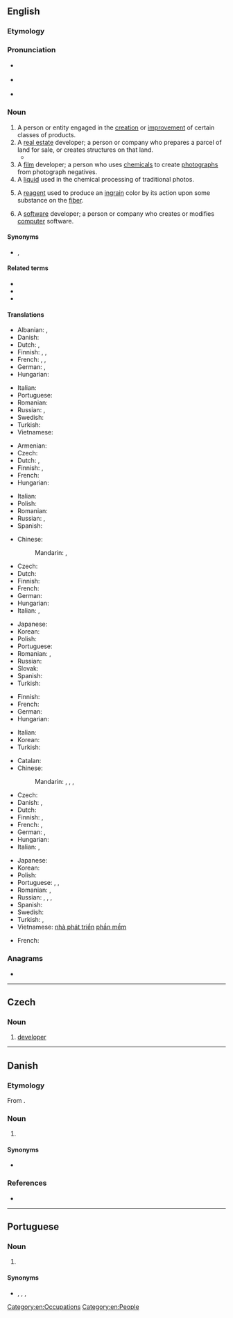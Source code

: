 ==English==
{{wikipedia|dab=developer}}

===Etymology===
{{affix|en|develop|-er|id2=agent noun}}

===Pronunciation===
* {{a|UK}} {{IPA|/dɪˈvɛləpə(ɹ)/|lang=en}}
* {{a|US}} {{IPA|/dɪˈvɛləpɚ/|lang=en}}
* {{hyphenation|de|vel|op|er|lang=en}}

===Noun===
{{en-noun}}

# A person or entity engaged in the [[creation]] or [[improvement]] of certain classes of products.
# A [[real estate]] developer; a person or company who prepares a parcel of land for sale, or creates structures on that land.
#* {{quote-magazine|date=2013-06-21|author=[http://guardian.co.uk/profile/chico-harlan/ Chico Harlan]
|volume=189|issue=2|page=30|magazine={{w|The Guardian Weekly}}
|title=[http://www.guardian.co.uk/world/2013/jun/18/japan-solar-energy-fukushima-nuclear-renewable-abe Japan pockets the subsidy &hellip;]
|passage=Across Japan, technology companies and private investors are racing to install devices that until recently they had little interest in: solar panels. Massive solar parks are popping up as part of a rapid build-up that one '''developer''' likened to an "explosion."}}
# A [[film]] developer; a person who uses [[chemical]]s to create [[photograph]]s from photograph negatives.
# A [[liquid]] used in the chemical processing of traditional photos.
# {{lb|en|dyeing}} A [[reagent]] used to produce an [[ingrain]] color by its action upon some substance on the [[fiber]].
# A [[software]] developer; a person or company who creates or modifies [[computer]] software.

====Synonyms====
* {{sense|person or company who writes computer software}} {{l|en|designer}}, {{l|en|programmer}}

====Related terms====
* {{l|en|develop}}
* {{l|en|development}}
* {{l|en|developmental}}

====Translations====
{{trans-top|someone engaged in product creation and improvement}}
* Albanian: {{t+|sq|zhvillues|m}}, {{t|sq|zhvilluese|f}}
* Danish: {{t|da|udvikler|c}}
* Dutch: {{t+|nl|ontwikkelaar|m}}, {{t+|nl|ontwerper|m}}
* Finnish: {{t+|fi|kehittäjä}}, {{t|fi|tuotekehittäjä}}, {{t|fi|devaaja}}
* French: {{t+|fr|concepteur|m}}, {{t+|fr|développeur|m}}, {{t+|fr|créateur|m}}
* German: {{t+|de|Entwickler|m}}, {{t+|de|Entwicklerin|f}}
* Hungarian: {{t+|hu|fejlesztő}}
{{trans-mid}}
* Italian: {{t+|it|sviluppatore|m}}
* Portuguese: {{t+|pt|desenvolvedor}}
* Romanian: {{t+|ro|creator|m}}
* Russian: {{t+|ru|разрабо́тчик|m}}, {{t+|ru|разрабо́тчица|m}}
* Swedish: {{t|sv|utvecklare|c}}
* Turkish: {{t+|tr|geliştirici}}
* Vietnamese: {{t|vi|nhà phát triển}}
{{trans-bottom}}

{{trans-top|real estate developer}}
* Armenian: {{t|hy|կառուցապատող}}
* Czech: {{t+|cs|developer|m}}
* Dutch: {{t+|nl|promotor|m}}, {{t+|nl|projectontwikkelaar|m}}
* Finnish: {{t+|fi|rakennuttaja}}, {{t|fi|kiinteistönkehittäjä}}
* French: {{t+|fr|promoteur}}
* Hungarian: {{t+|hu|fejlesztő}}
{{trans-mid}}
* Italian: {{t+|it|sviluppatore|m}}
* Polish: {{t|pl|deweloper|m}}
* Romanian: {{t+|ro|constructor|m}}
* Russian: {{t+|ru|застро́йщик|m}}, {{t+|ru|деве́лопер}}
* Spanish: {{t+|es|promotor|m}}
{{trans-bottom}}

{{trans-top|liquid used in chemical film processing}}
* Chinese:
*: Mandarin: {{t+|cmn|顯影劑|sc=Hani}}, {{t+|cmn|显影剂|tr=xiǎnyǐngjì|sc=Hani}}
* Czech: {{t+|cs|vývojka|f}}
* Dutch: {{t+|nl|ontwikkelaar|m}}
* Finnish: {{t+|fi|kehitin}}
* French: {{t+|fr|développateur|m}}
* German: {{t+|de|Entwickler|m}}
* Hungarian: {{t|hu|előhívószer}}
* Italian: {{t|it|liquido per sviluppare|m}}, {{t+|it|sviluppatore|m}}
{{trans-mid}}
* Japanese: {{t|ja|現像液|tr=げんぞうえき, genzōeki|sc=Jpan}}
* Korean: {{t|ko|현상액}}
* Polish: {{t|pl|wywoływacz|m}}
* Portuguese: {{t|pt|revelador|m}}
* Romanian: {{t+|ro|developator|m}}, {{t+|ro|revelator|m}}
* Russian: {{t+|ru|прояви́тель|m}}
* Slovak: {{t|sk|vývojka|f}}
* Spanish: {{t+|es|revelador|m}}
* Turkish: {{t|tr|developman maddesi}}
{{trans-bottom}}

{{trans-top|film developer}}
* Finnish: {{t|fi|([[filmi]]n) [[kehittäjä]]}}
* French: {{t+|fr|révélateur|m}}
* German: {{t+|de|Entwickler|m}}
* Hungarian: {{t|hu|előhívó}}
{{trans-mid}}
* Italian: {{t+|it|sviluppatore|m}}
* Korean: {{t|ko|현상액}}
* Turkish: {{t|tr|film banyosu ilacı}}
{{trans-bottom}}

{{trans-top|software programmer}}
* Catalan: {{t|ca|desenvolupador|m}}
* Chinese:
*: Mandarin: {{t+|cmn|開發人員|sc=Hani}}, {{t+|cmn|开发人员|tr=kāifā rényuán|sc=Hani}}, {{t+|cmn|程序員|sc=Hani}}, {{t+|cmn|程序员|tr=chéngxùyuán|sc=Hani}}
* Czech: {{t|cs|vývojář|m}}
* Danish: {{t|da|udvikler|c}}, {{t|da|programmør|c}}
* Dutch: {{qualifier|-[[analist]]}} {{t+|nl|programmeur|m}}
* Finnish: {{t+|fi|ohjelmoija}}, {{t|fi|devaaja}}
* French: {{qualifier|-[[analyste]]}} {{t+|fr|programmeur|m}}, {{t+|fr|développeur|m}}
* German: {{t+|de|Entwickler|m}}, {{t+|de|Entwicklerin|f}}
* Hungarian: {{t+|hu|fejlesztő}}
* Italian: {{t|it|sviluppatore di software|m}}, {{t+|it|sviluppatore|m}}
{{trans-mid}}
* Japanese: {{t|ja|プログラマー|tr=puroguramā}}
* Korean: {{t|ko|프로그래머}}
* Polish: {{t+|pl|programista|m}}
* Portuguese: {{t+|pt|desenvolvedor|m}}, {{t|pt|developer|m}}, {{t+|pt|programador|m}}
* Romanian: {{t+|ro|developer|m}}, {{t+|ro|programator|m}}
* Russian: {{t+|ru|программи́ст|m}}, {{t+|ru|программи́стка|f}}, {{t+|ru|разрабо́тчик|m}}, {{t+|ru|разрабо́тчица|f}}
* Spanish: {{t|es|desarrollador|m}}
* Swedish: {{t|sv|mjukvaruutvecklare|c}}
* Turkish: {{t|tr|yazılım uzmanı}}, {{t+|tr|geliştirici}}
* Vietnamese: [[nhà phát triển]] [[phần mềm]]
{{trans-bottom}}

{{checktrans-top}}
* French: {{t+check|fr|promoteur|m}}
{{trans-mid}}
{{trans-bottom}}

===Anagrams===
* {{anagrams|en|redevelop}}

[[Category:en:Occupations]]
[[Category:en:People]]

----

==Czech==

===Noun===
{{cs-noun|g=m}}

# [[#English|developer]] {{gloss|real estate developer}}

----

==Danish==

===Etymology===
From {{der|da|en|developer}}.

===Noun===
{{da-noun|en|e}}

# {{l|en|developer}}

====Synonyms====
* {{l|da|udvikler}}

===References===
* {{R:DDO}}

----

==Portuguese==

===Noun===
{{pt-noun|m-f|s}}

# {{l|en|developer}} {{gloss|software programmer}}

====Synonyms====
* {{l|pt|desenvolvedor}}, {{l|pt|programador}}, {{l|pt|creador}},